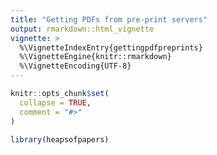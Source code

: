 ```yaml
---
title: "Getting PDFs from pre-print servers"
output: rmarkdown::html_vignette
vignette: >
  %\VignetteIndexEntry{gettingpdfpreprints}
  %\VignetteEngine{knitr::rmarkdown}
  %\VignetteEncoding{UTF-8}
---
```


```r
knitr::opts_chunk$set(
  collapse = TRUE,
  comment = "#>"
)
```

```r
library(heapsofpapers)
```
